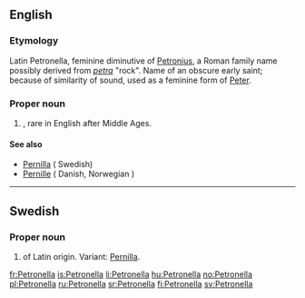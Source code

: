 ==English==

===Etymology===
Latin Petronella, feminine diminutive of [[Petronius]], a Roman family name possibly derived from ''[[petra]]'' "rock". Name of an obscure early saint; because of similarity of sound, used as a feminine form of [[Peter]].

===Proper noun===
{{en-proper noun}}

# {{given name|female|from=Latin}}, rare in English after Middle Ages.

====See also====
* [[Pernilla]] ( Swedish)
* [[Pernille]]  ( Danish, Norwegian )

----

==Swedish==

===Proper noun===
{{head|sv}}

# {{given name|female|lang=sv}} of Latin origin. Variant: [[Pernilla]].

[[fr:Petronella]]
[[is:Petronella]]
[[li:Petronella]]
[[hu:Petronella]]
[[no:Petronella]]
[[pl:Petronella]]
[[ru:Petronella]]
[[sr:Petronella]]
[[fi:Petronella]]
[[sv:Petronella]]